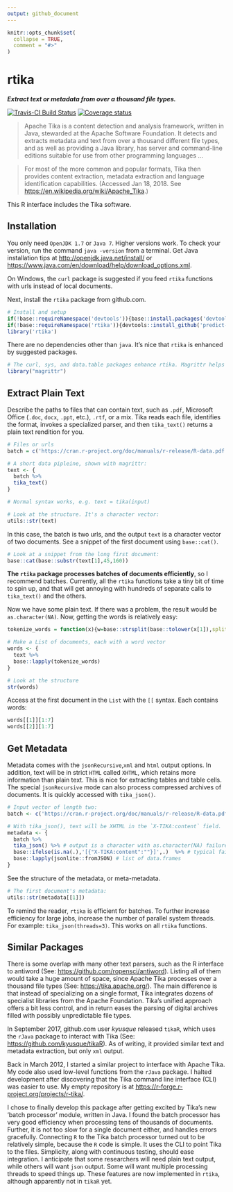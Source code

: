 ```yaml
---
output: github_document
---
```

```r
knitr::opts_chunk$set(
  collapse = TRUE,
  comment = "#>"
)
```

# rtika
***Extract text or metadata from over a thousand file types.***

[![Travis-CI Build Status](https://travis-ci.org/predict-r/rtika.svg?branch=master)](https://travis-ci.org/predict-r/rtika)
[![Coverage status](https://codecov.io/gh/predict-r/rtika/branch/master/graph/badge.svg)](https://codecov.io/github/predict-r/rtika?branch=master)


>Apache Tika is a content detection and analysis framework, written in Java, stewarded at the Apache Software Foundation. It detects and extracts metadata and text from over a thousand different file types, and as well as providing a Java library, has server and command-line editions suitable for use from other programming languages ...

>For most of the more common and popular formats, Tika then provides content extraction, metadata extraction and language identification capabilities. (Accessed Jan 18, 2018. See <https://en.wikipedia.org/wiki/Apache_Tika>.)

This R interface includes the Tika software.

## Installation
You only need `OpenJDK 1.7` or `Java 7`. Higher versions work. To check your version, run the command `java -version` from a terminal. Get Java installation tips at <http://openjdk.java.net/install/> or <https://www.java.com/en/download/help/download_options.xml>. 

On Windows, the `curl` package is suggested if you feed `rtika` functions with urls instead of local documents.

Next, install the `rtika` package from github.com. 

```r
# Install and setup
if(!base::requireNamespace('devtools')){base::install.packages('devtools',repos='https://cloud.r-project.org')};
if(!base::requireNamespace('rtika')){devtools::install_github('predict-r/rtika')};
library('rtika')  
```

There are no dependencies other than `java`. It's nice that `rtika` is enhanced by suggested packages.
```r
# The curl, sys, and data.table packages enhance rtika. Magrittr helps document long pipelines.
library("magrittr")
```

## Extract Plain Text
Describe the paths to files that can contain text, such as `.pdf`, Microsoft Office (`.doc`, `docx`, `.ppt`, etc.), `.rtf`, or a mix. Tika reads each file, identifies the format, invokes a specialized parser, and then `tika_text()` returns a plain text rendition for you.
```r
# Files or urls
batch = c('https://cran.r-project.org/doc/manuals/r-release/R-data.pdf','https://cran.r-project.org/doc/manuals/r-release/R-lang.html')

# A short data pipleine, shown with magrittr:
text <- {
  batch %>%
  tika_text() 
}

# Normal syntax works, e.g. text = tika(input)

# Look at the structure. It's a character vector:
utils::str(text)

```

In this case, the batch is two urls, and the output `text` is a character vector of two documents. See a snippet of the first document using `base::cat()`.
```r
# Look at a snippet from the long first document:
base::cat(base::substr(text[1],45,160)) 
```
**The `rtika` package processes batches of documents efficiently**, so I recommend batches. Currently, all the `rtika` functions take a tiny bit of time to spin up, and that will get annoying with hundreds of separate calls to `tika_text()` and the others. 
 
 Now we have some plain text. If there was a problem, the result would be `as.character(NA)`. Now, getting the words is relatively easy:
```r
tokenize_words = function(x){w=base::strsplit(base::tolower(x[1]),split='[^a-zA-Z]+')[[1]];w[w!='']}

# Make a List of documents, each with a word vector
words <- {
  text %>% 
  base::lapply(tokenize_words)
}

# Look at the structure
str(words)
```
Access at the first document in the `List` with the `[[` syntax. Each contains words:
```r
words[[1]][1:7] 
words[[2]][1:7] 
```
## Get Metadata
Metadata comes with the `jsonRecursive`,`xml` and `html` output options. In addition, text will be in strict `HTML` called `XHTML`, which retains more information than plain text. This is nice for extracting tables and table cells. The special `jsonRecursive` mode can also process compressed archives of documents. It is quickly accessed with `tika_json()`.
```r
# Input vector of length two:
batch <- c('https://cran.r-project.org/doc/manuals/r-release/R-data.pdf','https://cran.r-project.org/doc/manuals/r-release/R-lang.html')

# With tika_json(), text will be XHTML in the `X-TIKA:content` field.
metadata <- {
  batch %>%
  tika_json() %>% # output is a character with as.character(NA) failures
  base::ifelse(is.na(.),'[{"X-TIKA:content":""}]',.)  %>% # typical failures handled
  base::lapply(jsonlite::fromJSON) # list of data.frames
}

```
See the structure of the metadata, or meta-metadata.

```r
# The first document's metadata:
utils::str(metadata[[1]])
```
To remind the reader, `rtika` is efficient for batches. To further increase efficiency for large jobs, increase the number of parallel system threads. For example: `tika_json(threads=3)`. This works on all `rtika` functions.

## Similar Packages

There is some overlap with many other text parsers, such as the R interface to antiword (See: <https://github.com/ropensci/antiword>). Listing all of them would take a huge amount of space, since Apache Tika processes over a thousand file types (See: <https://tika.apache.org/>). The main difference is that instead of specializing on a single format, Tika integrates dozens of specialist libraries from the Apache Foundation. Tika's unified approach offers a bit less control, and in return eases the parsing of digital archives filled with possibly unpredictable file types.

In September 2017, github.com user *kyusque* released `tikaR`, which uses the `rJava` package to interact with Tika (See: <https://github.com/kyusque/tikaR>). As of writing, it provided similar text and metadata extraction, but only `xml` output. 

Back in March 2012, I started a similar project to interface with Apache Tika. My code also used low-level functions from the `rJava` package. I halted development after discovering that the Tika command line interface (CLI) was easier to use. My empty repository is at <https://r-forge.r-project.org/projects/r-tika/>.

 I chose to finally develop this package after getting excited by Tika's new 'batch processor' module, written in Java. I found the batch processor has very good efficiency when processing tens of thousands of documents. Further, it is not too slow for a single document either, and handles errors gracefully. Connecting `R` to the Tika batch processor turned out to be relatively simple, because the `R` code is simple. It uses the CLI to point Tika to the files. Simplicity, along with continuous testing, should ease integration. I anticipate that some researchers will need plain text output, while others will want `json` output. Some will want multiple processing threads to speed things up. These features are now implemented in `rtika`, although apparently not in `tikaR` yet. 